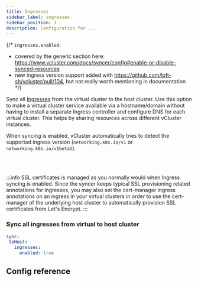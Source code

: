 ```yaml
---
title: Ingresses
sidebar_label: ingresses
sidebar_position: 1
description: Configuration for ...
---
```



{/*
`ingresses.enabled`:
- covered by the generic section here: https://www.vcluster.com/docs/syncer/config#enable-or-disable-synced-resources
- new ingress version support added with https://github.com/loft-sh/vcluster/pull/104, but not really worth mentioning in documentation
*/}

Sync all [Ingresses](https://kubernetes.io/docs/concepts/services-networking/ingress/) from the virtual cluster to the host cluster. Use this option to make a virtual cluster service available via a hostname/domain without having to install a separate Ingress controller and configure DNS for each virtual cluster. This helps by sharing resources across different vCluster instances.

When syncing is enabled, vCluster automatically tries to detect the supported ingress version (`networking.k8s.io/v1` or `networking.k8s.io/v1beta1`).

<br></br>

:::info
SSL certificates is managed as you normally would when Ingress syncing is enabled. Since the syncer keeps typical SSL provisioning related annotations for ingresses, you may also set the cert-manager ingress annotations on an ingress in your virtual clusters in order to use the cert-manager of the underlying host cluster to automatically provision SSL certificates from Let's Encrypt.
:::

### Sync all ingresses from virtual to host cluster
```YAML
sync:
 toHost:
   ingresses:
     enabled: true
```

## Config reference

<EnableSwitch/>
